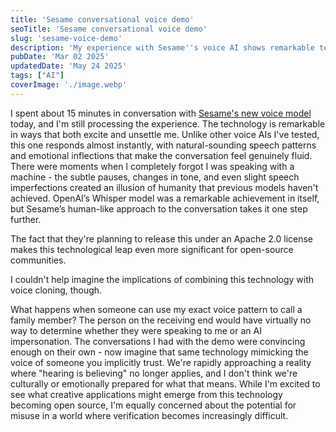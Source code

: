 ```yaml
---
title: 'Sesame conversational voice demo'
seoTitle: 'Sesame conversational voice demo'
slug: 'sesame-voice-demo'
description: 'My experience with Sesame''s voice AI shows remarkable technological progress while raising concerns about voice authentication in our digital future.'
pubDate: 'Mar 02 2025'
updatedDate: 'May 24 2025'
tags: ["AI"]
coverImage: './image.webp'
---
```


I spent about 15 minutes in conversation with [Sesame's new voice model](https://www.sesame.com/research/crossing_the_uncanny_valley_of_voice#demo) today, and I'm still processing the experience. The technology is remarkable in ways that both excite and unsettle me. Unlike other voice AIs I've tested, this one responds almost instantly, with natural-sounding speech patterns and emotional inflections that make the conversation feel genuinely fluid. There were moments when I completely forgot I was speaking with a machine - the subtle pauses, changes in tone, and even slight speech imperfections created an illusion of humanity that previous models haven't achieved. OpenAI’s Whisper model was a remarkable achievement in itself, but Sesame’s human-like approach to the conversation takes it one step further.


<R2Image imageKey="assets/sesame-voice-demo-1aa1638e-cd98-80ce-ad02-c4a4b283ccc0.png" alt="Sesame conversational voice model demo." />


The fact that they're planning to release this under an Apache 2.0 license makes this technological leap even more significant for open-source communities. 


I couldn't help imagine the implications of combining this technology with voice cloning, though. 


What happens when someone can use my exact voice pattern to call a family member? The person on the receiving end would have virtually no way to determine whether they were speaking to me or an AI impersonation. The conversations I had with the demo were convincing enough on their own - now imagine that same technology mimicking the voice of someone you implicitly trust. We're rapidly approaching a reality where "hearing is believing" no longer applies, and I don't think we're culturally or emotionally prepared for what that means. While I'm excited to see what creative applications might emerge from this technology becoming open source, I'm equally concerned about the potential for misuse in a world where verification becomes increasingly difficult.

